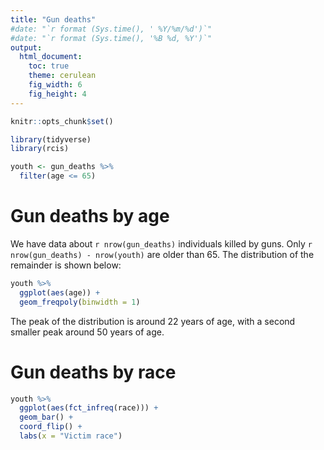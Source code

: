 ```yaml
---
title: "Gun deaths"
#date: "`r format (Sys.time(), ' %Y/%m/%d')`"
#date: "`r format (Sys.time(), '%B %d, %Y')`"
output:
  html_document:
    toc: true
    theme: cerulean
    fig_width: 6
    fig_height: 4
---
```


```r
knitr::opts_chunk$set()

library(tidyverse)
library(rcis)

youth <- gun_deaths %>%
  filter(age <= 65)
```

# Gun deaths by age

We have data about `r nrow(gun_deaths)` individuals killed by guns. Only `r nrow(gun_deaths) - nrow(youth)` are older than 65. The distribution of the remainder is shown below:

```r
youth %>% 
  ggplot(aes(age)) + 
  geom_freqpoly(binwidth = 1)
```

The peak of the distribution is around 22 years of age, with a second smaller peak around 50 years of age.

# Gun deaths by race

```r
youth %>%
  ggplot(aes(fct_infreq(race))) +
  geom_bar() +
  coord_flip() +
  labs(x = "Victim race")
```
